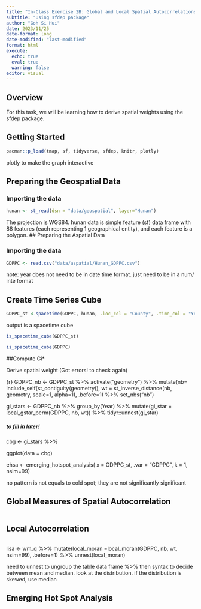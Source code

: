 ```yaml
---
title: "In-Class Exercise 2B: Global and Local Spatial Autocorrelations"
subtitle: "Using sfdep package" 
author: "Goh Si Hui"
date: 2023/11/25
date-format: long
date-modified: "last-modified"
format: html 
execute: 
  echo: true
  eval: true
  warning: false
editor: visual 
---
```


## Overview 

For this task, we will be learning how to derive spatial weights using the sfdep package.

## Getting Started 

```r
pacman::p_load(tmap, sf, tidyverse, sfdep, knitr, plotly)
```

plotly to make the graph interactive

## Preparing the Geospatial Data

### Importing the data

```r
hunan <- st_read(dsn = "data/geospatial", layer="Hunan")
```

The projection is WGS84. hunan data is simple feature (sf) data frame with 88 features (each representing 1 geographical entity), and each feature is a polygon. \## Preparing the Aspatial Data

### Importing the data

```r
GDPPC <- read.csv("data/aspatial/Hunan_GDPPC.csv")
```

note: year does not need to be in date time format. just need to be in a num/ inte format

## Create Time Series Cube

```r
GDPPC_st <-spacetime(GDPPC, hunan, .loc_col = "County", .time_col = "Year")
```

output is a spacetime cube

```r
is_spacetime_cube(GDPPC_st)
```

```r
is_spacetime_cube(GDPPC)
```

##Compute Gi\*

Derive spatial weight (Got errors! to check again)

{r} GDPPC_nb \<- GDPPC_st %\>% activate("geometry") %\>% mutate(nb= include_self(st_contiguity(geometry)), wt = st_inverse_distance(nb, geometry, scale=1, alpha=1), .before=1) %\>% set_nbs("nb")

gi_stars \<- GDPPC_nb %\>% group_by(Year) %\>% mutate(gi_star = local_gstar_perm(GDPPC, nb, wt)) %\>% tidyr::unnest(gi_star)

##### to fill in later!

cbg \<- gi_stars %\>%

ggplot(data = cbg)

ehsa \<- emerging_hotspot_analysis( x = GDPPC_st, .var = "GDPPC", k = 1, nsim=99)

no pattern is not equals to cold spot; they are not significantly significant

## Global Measures of Spatial Autocorrelation

```r

```

## Local Autocorrelation

```{}
```

lisa \<- wm_q %\>% mutate(local_moran =local_moran(GDPPC, nb, wt, nsim=99), .before=1) %\>% unnest(local_moran)

need to unnest to ungroup the table data frame %\>% then syntax to decide between mean and median. look at the distribution. if the distribution is skewed, use median

## Emerging Hot Spot Analysis
